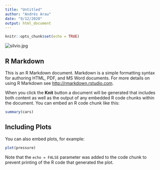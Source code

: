 ```yaml
---
title: "Untitled"
author: "Andrés Arau"
date: "9/12/2020"
output: html_document
---
```


```r
knitr::opts_chunk$set(echo = TRUE)
```

<img src = '/static/images/silvio.jpg' alt = 'silvio.jpg' class = 'post_thumbnail'>

## R Markdown

This is an R Markdown document. Markdown is a simple formatting syntax for authoring HTML, PDF, and MS Word documents. For more details on using R Markdown see <http://rmarkdown.rstudio.com>.

When you click the **Knit** button a document will be generated that includes both content as well as the output of any embedded R code chunks within the document. You can embed an R code chunk like this:

```r
summary(cars)
```

## Including Plots

You can also embed plots, for example:

```r
plot(pressure)
```

Note that the `echo = FALSE` parameter was added to the code chunk to prevent printing of the R code that generated the plot.
